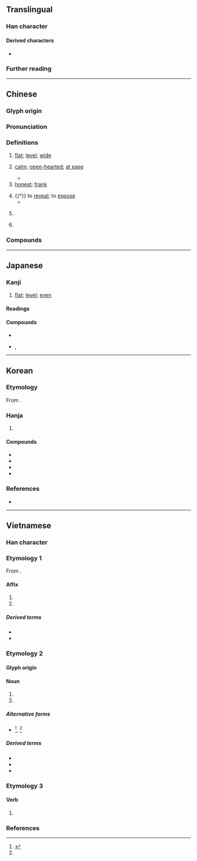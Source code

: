{{character info/new}}
==Translingual==

===Han character===
{{Han char|rn=32|rad=土|as=05|sn=8|four=46110|canj=GAM|ids=⿰土旦}}

====Derived characters====
* {{l|mul|[[𢯟]], [[𥂯]]}}

===Further reading===
{{Han ref|kx=0226.180|dkj=04971|dj=0461.300|hdz=10431.030|uh=5766}}

----

==Chinese==
{{zh-forms|alt=憻}}

===Glyph origin===
{{Han etym}}
{{Han compound|土|旦|c1=s|c2=p|t1=earth|ls=psc}}

===Pronunciation===
{{zh-pron
|m=tǎn
|c=taan2
|h=pfs=thán
|md=tāng
|mn=thán/qz,xm,zz:tháⁿ
|mn_note=thán - literary; tháⁿ - vernacular
|w=2the
|mc=y
|oc=y
|cat=a
}}

===Definitions===
{{zh-hanzi}}

# [[flat]]; [[level#Adjective|level]]; [[wide]]
#: {{zh-x|平坦|level}}
# {{zh-no-solo}} [[calm]]; [[open-hearted]]; [[at ease]]
#: {{zh-x|坦然|calm}}
#* {{zh-x|子 曰：「君子 坦 蕩蕩，小人 長 戚戚。」|ref=Analects}}
# [[honest]]; [[frank#Adjective|frank]]
#: {{zh-x|坦白|honest; candid}}
#: {{zh-syn|直率}}
# {{†}} to [[reveal]]; to [[expose]]
#* {{zh-x|坦 腹 江 亭 暖，長 吟 野 望 時。||CL|ref={{w2|zh|杜甫}} ([[w:Du Fu|''Du Fu'']]) {{w2|zh|pref=《|s:江亭 (杜甫)|江亭|suf=》}}}}
# {{n-g|Used in the transliteration of foreign words.}}
#: {{zh-x|坦克|tank (armored fighting vehicle)}}
#: {{zh-x|^坦尚尼亞|Tanzania}}
#: {{zh-x|^巴基斯坦|Pakistan}}
# {{surname|zh}}

===Compounds===
{{zh-der|不舒坦|令坦|伊斯坦堡|伯恩斯坦|佩斯坦|反坦克炮|坦克|坦克兵|坦克車|坦坦|坦坦蕩蕩|坦塗|坦夷|坦尚尼亞|坦平|坦懷|坦承|坦易|坦然|坦率|坦白|坦直|坦緩|坦腹|坦腹東床|坦蕩|坦蕩蕩|坦言|坦誠|坦迤|坦途|坦露|巴力斯坦|巴勒斯坦|巴基斯坦|平坦|平坦大路|平坦寬闊|愛因斯坦|斯坦因|斯坦貝克|曼哈坦島|東坦蕭然|東床坦腹|波茨坦|泰坦族|興都斯坦|舒坦|襟懷坦白|小坦山}}

----

==Japanese==

===Kanji===
{{ja-kanji|grade=|rs=土05}}

# [[flat]]; [[level#Adjective|level]]; [[even#Adjective|even]]

====Readings====
{{ja-readings
|goon=たん
|kanon=たん
|kun=たい-ら
}}

====Compounds====
{{der-top3|Compounds}}
* {{ja-r|坦懐|たんかい}}
* {{ja-r|坦坦|たんたん|rom=-}}, {{ja-r|坦々|たんたん}}
{{der-bottom}}

----

==Korean==

===Etymology===
From {{der|ko|ltc|sort=탄|-}} {{ltc-l|坦}}.

===Hanja===
{{ko-hanja-search}}
{{ko-hanja|평평하다|평평할|탄}}

# {{hanja form of|탄|[[flat]]; [[level#Adjective|level]]; [[even#Adjective|even]]}}

====Compounds====
{{der-top3|Compounds}}
* {{ko-l|탄도|坦道}}
* {{ko-l|탄회|坦懷}}
* {{ko-l|순탄|順坦}}
* {{ko-l|평탄|平坦}}
{{der-bottom}}

===References===
* {{R:hanjadoc|1746}}

----

==Vietnamese==

===Han character===
{{vi-readings|rs=坦00
|hanviet=thản-tdcndg;tdcntd;gdhn;bonet;genibrel, thán-genibrel
|phienthiet=儻旱 thảng hạn
|nom=đứt-tdcndg;tdcntd;gdhn;btcn;bonet;genibrel;taberd, đất-tdcndg;tdcntd;gdhn;bonet;genibrel;taberd, đắt-tdcntd;gdhn;btcn;bonet;genibrel;taberd, thản-tdcntd;btcn;bonet, đác-tdcndg, đởn-tdcndg, thán-tdcndg, đắn-tdcntd, đật-gdhn, ngẩn-gdhn, thưỡn-gdhn
}}

===Etymology 1===
From {{der|vi|ltc|-}} {{ltc-l|坦}}.

====Affix====
{{vi-pos|affix|sc=Hani|thản|rs=坦00}}

# {{han tu form of|thản|[[flat]]; [[level#Adjective|level]]; [[wide]]}}
# {{han tu form of|thản|[[calm]]; [[pleasant]]}}

=====Derived terms=====
{{der-top3}}
* {{vi-l|坦然|thản nhiên}}
* {{vi-l|平坦|bình thản}}
{{der-bottom}}

===Etymology 2===

====Glyph origin====
{{Han compound|土#Vietnamese|旦#Vietnamese|c1=s|c2=p|t1=earth|tr2={{vi-l|đán}}|ls=psc|no_och=1}}

====Noun====
{{vi-noun|sc=Hani|đất|rs=坦00}}

# {{Nom form of|đất|[[earth]]; [[soil]]; [[dirt]]}}
# {{Nom form of|đất|[[land]]}}

=====Alternative forms=====
* {{alter|vi|{{vi-l|𡐙|đất}}}}<ref name=gdhn>{{vi-ref|Trần (2004).}}</ref>, {{alter|vi|{{vi-l|待|đất}}}}<ref name=gdhn/>

=====Derived terms=====
{{der-top3}}
* {{vi-l|坦墆|đất đai}}
* {{vi-l|動坦|động đất}}
* {{vi-l|𣛤坦|Trái Đất}}
{{der-bottom}}

===Etymology 3===

====Verb====
{{vi-verb|sc=Hani|đứt|rs=坦00}}

# {{Nom form of|đứt|to [[break off]]; to be [[cut off]]}}

===References===
<references/>